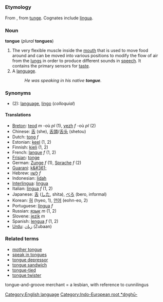 =={{en}}==
[[Category:English language]]
===Etymology===
From {{enm}}, from {{ang}} [[tunge]]. Cognates include {{la}} [[lingua]]. [[Category:Indo-European root *dn̥ghū-]]
===Noun===
'''tongue''' (''plural'' '''tongues''')

#The very flexible muscle inside the [[mouth]] that is used to move food around and can be moved into various positions to modify the flow of air from the [[lung]]s in order to produce different sounds in [[speech]]. It contains the primary sensors for [[taste]].
#A [[language]].
#:''He was speaking in his native '''tongue'''.''

===Synonyms===
*(2): [[language]], [[lingo]] (''colloquial'')

====Translations====
*[[Breton]]: [[teod]] ''m'' -où ''pl'' (1), [[yezh]] ''f'' -où ''pl'' (2)
*Chinese: [[舌]] (she), [[舌頭]]/[[舌头]] (shetou)
*Dutch: [[tong]] ''f''
*Estonian: [[keel]] (1, 2)
*Finnish: [[kieli]] (1, 2)
*French: [[langue#French|langue]] ''f'' (1, 2)
*[[Frisian]]: [[tonge]]
*German: [[Zunge]] ''f'' (1), [[Sprache]] ''f'' (2)
*[[Guarani]]: [[k&#361;]]
*Hebrew: [[לשון]] ''f''
*Indonesian: [[lidah]]
*[[Interlingua]]: [[lingua#Interlingua|lingua]]
*Italian: [[lingua#Italian|lingua]] ''f'' (1, 2)
*Japanese: [[舌]] ([[した]], shita), [[べろ]] (bero, informal)
*Korean: [[혀]] (hyeo, 1), [[언어]] (eohn-eo, 2)  
*Portuguese: [[língua]] ''f''
*Russian: [[язык]] ''m'' (1, 2)
*Slovene: [[jezik]] ''m''
*Spanish: [[lengua]] ''f'' (1, 2)
*[[Urdu]]: [[زبان]] (Zubaan)

===Related terms===
*[[mother tongue]]
*[[speak in tongues]]
*[[tongue depressor]]
*[[tongue sandwich]]
*[[tongue-tied]]
*[[tongue twister]]
tongue-and-groove merchant = a 
lesbian, with reference to cunnilingus